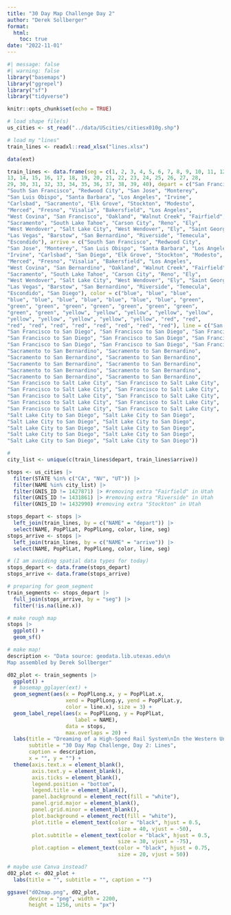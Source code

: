 ```yaml
---
title: "30 Day Map Challenge Day 2"
author: "Derek Sollberger"
format: 
  html:
    toc: true
date: "2022-11-01"
---
```


```r
#| message: false
#| warning: false
library("basemaps")
library("ggrepel")
library("sf")
library("tidyverse")

knitr::opts_chunk$set(echo = TRUE)
```

```r
# load shape file(s)
us_cities <- st_read("../data/UScities/citiesx010g.shp")

# load my "lines"
train_lines <- readxl::read_xlsx("lines.xlsx")

data(ext)
```
```r
train_lines <- data.frame(seg = c(1, 2, 3, 4, 5, 6, 7, 8, 9, 10, 11, 12, 
13, 14, 15, 16, 17, 18, 19, 20, 21, 22, 23, 24, 25, 26, 27, 28, 
29, 30, 31, 32, 33, 34, 35, 36, 37, 38, 39, 40), depart = c("San Francisco", 
"South San Francisco", "Redwood City", "San Jose", "Monterey", 
"San Luis Obispo", "Santa Barbara", "Los Angeles", "Irvine", 
"Carlsbad", "Sacramento", "Elk Grove", "Stockton", "Modesto", 
"Merced", "Fresno", "Visalia", "Bakersfield", "Los Angeles", 
"West Covina", "San Francisco", "Oakland", "Walnut Creek", "Fairfield", 
"Sacramento", "South Lake Tahoe", "Carson City", "Reno", "Ely", 
"West Wendover", "Salt Lake City", "West Wendover", "Ely", "Saint George", 
"Las Vegas", "Barstow", "San Bernardino", "Riverside", "Temecula", 
"Escondido"), arrive = c("South San Francisco", "Redwood City", 
"San Jose", "Monterey", "San Luis Obispo", "Santa Barbara", "Los Angeles", 
"Irvine", "Carlsbad", "San Diego", "Elk Grove", "Stockton", "Modesto", 
"Merced", "Fresno", "Visalia", "Bakersfield", "Los Angeles", 
"West Covina", "San Bernardino", "Oakland", "Walnut Creek", "Fairfield", 
"Sacramento", "South Lake Tahoe", "Carson City", "Reno", "Ely", 
"West Wendover", "Salt Lake City", "West Wendover", "Ely", "Saint George", 
"Las Vegas", "Barstow", "San Bernardino", "Riverside", "Temecula", 
"Escondido", "San Diego"), color = c("blue", "blue", "blue", 
"blue", "blue", "blue", "blue", "blue", "blue", "blue", "green", 
"green", "green", "green", "green", "green", "green", "green", 
"green", "green", "yellow", "yellow", "yellow", "yellow", "yellow", 
"yellow", "yellow", "yellow", "yellow", "yellow", "red", "red", 
"red", "red", "red", "red", "red", "red", "red", "red"), line = c("San Francisco to San Diego", 
"San Francisco to San Diego", "San Francisco to San Diego", "San Francisco to San Diego", 
"San Francisco to San Diego", "San Francisco to San Diego", "San Francisco to San Diego", 
"San Francisco to San Diego", "San Francisco to San Diego", "San Francisco to San Diego", 
"Sacramento to San Bernardino", "Sacramento to San Bernardino", 
"Sacramento to San Bernardino", "Sacramento to San Bernardino", 
"Sacramento to San Bernardino", "Sacramento to San Bernardino", 
"Sacramento to San Bernardino", "Sacramento to San Bernardino", 
"Sacramento to San Bernardino", "Sacramento to San Bernardino", 
"San Francisco to Salt Lake City", "San Francisco to Salt Lake City", 
"San Francisco to Salt Lake City", "San Francisco to Salt Lake City", 
"San Francisco to Salt Lake City", "San Francisco to Salt Lake City", 
"San Francisco to Salt Lake City", "San Francisco to Salt Lake City", 
"San Francisco to Salt Lake City", "San Francisco to Salt Lake City", 
"Salt Lake City to San Diego", "Salt Lake City to San Diego", 
"Salt Lake City to San Diego", "Salt Lake City to San Diego", 
"Salt Lake City to San Diego", "Salt Lake City to San Diego", 
"Salt Lake City to San Diego", "Salt Lake City to San Diego", 
"Salt Lake City to San Diego", "Salt Lake City to San Diego"))
```

```r
# 
city_list <- unique(c(train_lines$depart, train_lines$arrive))

stops <- us_cities |>
  filter(STATE %in% c("CA", "NV", "UT")) |>
  filter(NAME %in% city_list) |>
  filter(GNIS_ID != 1427871) |> #removing extra "Fairfield" in Utah
  filter(GNIS_ID != 1431861) |> #removing extra "Riverside" in Utah
  filter(GNIS_ID != 1432990) #removing extra "Stockton" in Utah

stops_depart <- stops |>
  left_join(train_lines, by = c("NAME" = "depart")) |>
  select(NAME, PopPlLat, PopPlLong, color, line, seg)
stops_arrive <- stops |>
  left_join(train_lines, by = c("NAME" = "arrive")) |>
  select(NAME, PopPlLat, PopPlLong, color, line, seg)

# (I am avoiding spatial data types for today)
stops_depart <- data.frame(stops_depart)
stops_arrive <- data.frame(stops_arrive)

# preparing for geom_segment
train_segments <- stops_depart |>
  full_join(stops_arrive, by = "seg") |>
  filter(!is.na(line.x))
```

```r
# make rough map
stops |>
  ggplot() +
  geom_sf()
```

```r
# make map!
description <- "Data source: geodata.lib.utexas.edu\n
Map assembled by Derek Sollberger"

d02_plot <- train_segments |>
  ggplot() +
  # basemap_gglayer(ext) +
  geom_segment(aes(x = PopPlLong.x, y = PopPlLat.x,
                   xend = PopPlLong.y, yend = PopPlLat.y,
                   color = line.x), size = 3) +
  geom_label_repel(aes(x = PopPlLong, y = PopPlLat,
                      label = NAME), 
                   data = stops,
                   max.overlaps = 20) +
  labs(title = "Dreaming of a High-Speed Rail System\nIn the Western United States",
       subtitle = "30 Day Map Challenge, Day 2: Lines",
       caption = description,
       x = "", y = "") +
  theme(axis.text.x = element_blank(),
        axis.text.y = element_blank(),
        axis.ticks = element_blank(),
        legend.position = "bottom",
        legend.title = element_blank(),
        panel.background = element_rect(fill = "white"),
        panel.grid.major = element_blank(),
        panel.grid.minor = element_blank(),
        plot.background = element_rect(fill = "white"),
        plot.title = element_text(color = "black", hjust = 0.5, 
                                    size = 40, vjust = -50),
        plot.subtitle = element_text(color = "black", hjust = 0.5, 
                                    size = 30, vjust = -75),
        plot.caption = element_text(color = "black", hjust = 0.75, 
                                    size = 20, vjust = 50))
```

```r
# maybe use Canva instead?
d02_plot <- d02_plot +
  labs(title = "", subtitle = "", caption = "")
```


```r
ggsave("d02map.png", d02_plot,
       device = "png", width = 2200,
       height = 1256, units = "px")
```

